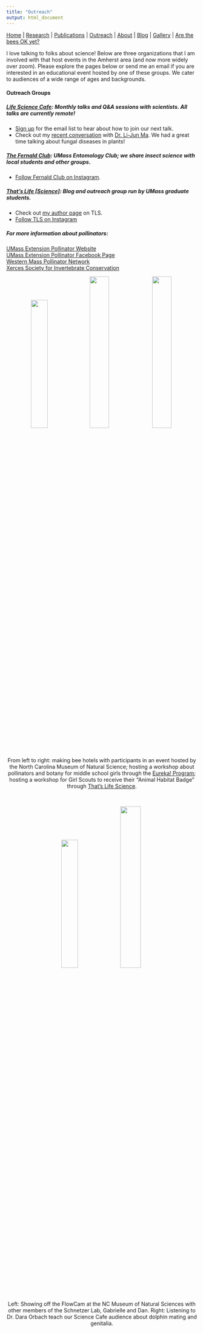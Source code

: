 ```yaml
---
title: "Outreach"
output: html_document
---
```


[Home](index.html)  |  [Research](research.html)  |  [Publications](pubs.html)  |  [Outreach](outreach.html)  |  [About](about.html) | [Blog](blog.html) | [Gallery](gallery.html) | [Are the bees OK yet?](FAQ.html)

I love talking to folks about science! Below are three organizations that I am involved with that host events in the Amherst area (and now more widely over zoom). Please explore the pages below or send me an email if you are interested in an educational event hosted by one of these groups. We cater to audiences of a wide range of ages and backgrounds. 

#### Outreach Groups 

##### [Life Science Cafe](https://oebsciencecafe.org/): Monthly talks and Q&A sessions with scientists. All talks are currently remote! 

* [Sign up](https://us13.list-manage.com/subscribe?u=0815deaeb0f72a609b883f842&id=39d6371adf) for the email list to hear about how to join our next talk. 
* Check out my [recent conversation](https://www.youtube.com/watch?v=kYinins8H0o) with [Dr. Li-Jun Ma](https://www.biochem.umass.edu/faculty/li-jun-ma). We had a great time talking about fungal diseases in plants!

##### [The Fernald Club](https://www.fernaldclub.org/home): UMass Entomology Club; we share insect science with local students and other groups. 

* [Follow Fernald Club on Instagram](https://www.instagram.com/umassfernaldclub/).

##### [That's Life [Science]](http://thatslifesci.com/): Blog and outreach group run by UMass graduate students. 

* Check out [my author page](http://thatslifesci.com/authors/afowler/) on TLS. 
* [Follow TLS on Instagram](https://www.instagram.com/thatslifesci/) <br/>

##### For more information about pollinators:

[UMass Extension Pollinator Website](https://ag.umass.edu/resources/pollinators) <br/>
[UMass Extension Pollinator Facebook Page](https://www.facebook.com/UMassExtPollinators) <br/>
[Western Mass Pollinator Network](https://www.wmassbees.org/) <br/>
[Xerces Society for Invertebrate Conservation](https://www.xerces.org/)

<center> <img src="images/IMG_6434.JPG" width="29.4%"> <img src="images/IMG_0715.JPG" width="32%"> <img src="images/IMG_2035.JPG" width="32%"> </center>
<br/>
<center> From left to right: making bee hotels with participants in an event hosted by the North Carolina Museum of Natural Science; hosting a workshop about pollinators and botany for middle school girls through the [Eureka! Program](https://www.girlsincvalley.org/portfolio/eureka/); hosting a workshop for Girl Scouts to receive their "Animal Habitat Badge" through [That's Life Science](http://thatslifesci.com/). </center>  
<br/>

<center> <img src="images/IMG_2385.JPG" width="29.4%"> <img src="images/Dara.jpg" width="33%"> </center>

<center> Left: Showing off the FlowCam at the NC Museum of Natural Sciences with other members of the Schnetzer Lab, Gabrielle and Dan. Right: Listening to Dr. Dara Orbach teach our Science Cafe audience about dolphin mating and genitalia. 

